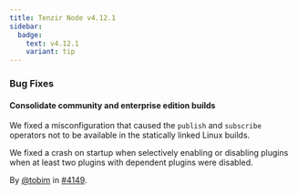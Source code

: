 ```yaml
---
title: Tenzir Node v4.12.1
sidebar:
  badge:
    text: v4.12.1
    variant: tip
---
```


### Bug Fixes

#### Consolidate community and enterprise edition builds

We fixed a misconfiguration that caused the `publish` and `subscribe` operators
not to be available in the statically linked Linux builds.

We fixed a crash on startup when selectively enabling or disabling plugins when
at least two plugins with dependent plugins were disabled.

By [@tobim](https://github.com/tobim) in [#4149](https://github.com/tenzir/tenzir/pull/4149).
